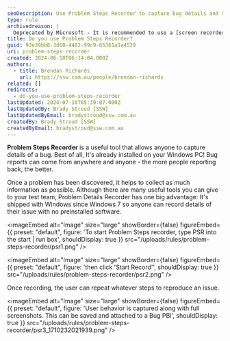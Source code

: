 ```yaml
---
seoDescription: Use Problem Steps Recorder to capture bug details and reproduce issues on your Windows PC with ease.
type: rule
archivedreason: |
  Deprecated by Microsoft - It is recommended to use a [screen recorder instead](https://ssw.com.au/rules/recording-screen). See [the deprecation info](https://prod.support.services.microsoft.com/en-us/windows/steps-recorder-deprecation-a64888d7-8482-4965-8ce3-25fb004e975f).
title: Do you use Problem Steps Recorder?
guid: 93e39bb8-3d60-4482-99c9-65361a1a4529
uri: problem-steps-recorder
created: 2024-06-18T06:14:04.000Z
authors:
  - title: Brendan Richards
    url: https://ssw.com.au/people/brendan-richards
related: []
redirects:
  - do-you-use-problem-steps-recorder
lastUpdated: 2024-07-16T05:39:07.000Z
lastUpdatedBy: Brady Stroud [SSW]
lastUpdatedByEmail: bradystroud@ssw.com.au
createdBy: Brady Stroud [SSW]
createdByEmail: bradystroud@ssw.com.au
---
```


**Problem Steps Recorder** is a useful tool that allows anyone to capture details of a bug. Best of all, It's already installed on your Windows PC!
Bug reports can come from anywhere and anyone - the more people reporting back, the better.

Once a problem has been discovered, it helps to collect as much information as possible. Although there are many useful tools you can give to your test team, Problem Details Recorder has one big advantage: It's shipped with Windows since Windows 7 so anyone can record details of their issue with no preinstalled software.


<imageEmbed
  alt="Image"
  size="large"
  showBorder={false}
  figureEmbed={{
    preset: "default",
    figure: 'To start Problem Steps recorder, type PSR into the start | run box',
    shouldDisplay: true
  }}
  src="/uploads/rules/problem-steps-recorder/psr1.png"
/>


<imageEmbed
  alt="Image"
  size="large"
  showBorder={false}
  figureEmbed={{
    preset: "default",
    figure: 'then click \'Start Record\'',
    shouldDisplay: true
  }}
  src="/uploads/rules/problem-steps-recorder/psr2.png"
/>

Once recording, the user can repeat whatever steps to reproduce an issue.


<imageEmbed
  alt="Image"
  size="large"
  showBorder={false}
  figureEmbed={{
    preset: "default",
    figure: 'User behavior is captured along with full screenshots. This can be saved and attached to a Bug PBI',
    shouldDisplay: true
  }}
  src="/uploads/rules/problem-steps-recorder/psr3_1710232021939.png"
/>
